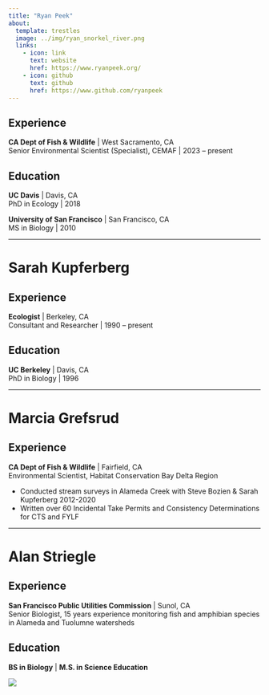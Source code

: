 ```yaml
---
title: "Ryan Peek"
about:
  template: trestles
  image: ../img/ryan_snorkel_river.png
  links:
    - icon: link
      text: website
      href: https://www.ryanpeek.org/
    - icon: github
      text: github
      href: https://www.github.com/ryanpeek
---
```



## Experience

**CA Dept of Fish & Wildlife** | West Sacramento, CA<br />
Senior Environmental Scientist (Specialist), CEMAF | 2023 – present

## Education

**UC Davis** | Davis, CA<br />
PhD in Ecology | 2018

**University of San Francisco** | San Francisco, CA<br />
MS in Biology | 2010

------------------ 

# Sarah Kupferberg

## Experience

**Ecologist** | Berkeley, CA<br />
Consultant and Researcher | 1990 – present

## Education

**UC Berkeley** | Davis, CA<br />
PhD in Biology | 1996

------------------

# Marcia Grefsrud

## Experience

**CA Dept of Fish & Wildlife** | Fairfield, CA<br />
Environmental Scientist, Habitat Conservation Bay Delta Region

 - Conducted stream surveys in Alameda Creek with Steve Bozien & Sarah Kupferberg 2012-2020
 - Written over 60 Incidental Take Permits and Consistency Determinations for CTS and FYLF

------------------

# Alan Striegle

## Experience

**San Francisco Public Utilities Commission** | Sunol, CA<br />
Senior Biologist, 15 years experience monitoring fish and amphibian species in Alameda and Tuolumne watersheds

## Education

**BS in Biology** | **M.S. in Science Education**<br />

![](../img/alan_profile_photo.png)
